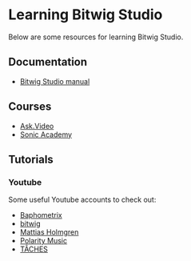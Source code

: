 Learning Bitwig Studio
======================

Below are some resources for learning Bitwig Studio.

## Documentation

- [Bitwig Studio manual](https://dash.bitwig.com/documentation/Bitwig%20Studio%20User%20Guide%20English.pdf)

## Courses

- [Ask.Video](https://ask.video/library/application/bitwigstudio?afid=bUM6RfN2U6)
- [Sonic Academy](https://www.sonicacademy.com/courses/introduction-to-bitwig-studio)

## Tutorials

### Youtube

Some useful Youtube accounts to check out:

- [Baphometrix](https://www.youtube.com/channel/UCuzDmHD4WeS4dwhFXPgm7GA)
- [bitwig](https://www.youtube.com/user/bitwig)
- [Mattias Holmgren](https://www.youtube.com/channel/UCPI1x2iyASeNaeRYVSGXTqA)
- [Polarity Music](https://www.youtube.com/user/polaritydnb)
- [TÂCHES](https://www.youtube.com/watch?v=nbEeaV0TgTI&list=PLn_168CDEmDfrzQwHI6_LSvXfdyGC2kLm)

